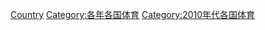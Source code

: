 {{Year by category
|m=2
|c=0
|d=1
|y=9
|cat=各國體育
|sortkey=2019
}}

[[Category:2019年體育|Country]]
[[Category:各年各国体育|Category:各年各国体育]]
[[Category:2010年代各国体育|Category:2010年代各国体育]]